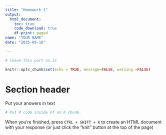 ```yaml
---
title: "Homework 1"
output: 
  html_document:
    toc: true
    code_download: true
    df-print: paged
name: "YOUR NAME"
date: "2025-09-18"

---
```


```r

# leave this part as-is

knitr::opts_chunk$set(echo = TRUE, message=FALSE, warning =FALSE)
```

# Section header

Put your answers in text 


```r
# Put R code inside of an R chunk.


```



When you're finished, press `CTRL + SHIFT + K` to create an HTML document with your response (or just click the "knit" button at the top of the page)